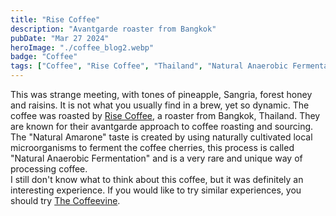 ```yaml
---
title: "Rise Coffee"
description: "Avantgarde roaster from Bangkok"
pubDate: "Mar 27 2024"
heroImage: "./coffee_blog2.webp"
badge: "Coffee"
tags: ["Coffee", "Rise Coffee", "Thailand", "Natural Anaerobic Fermentation", "Natural Amarone"]
---
```



This was strange meeting, with tones of pineapple, Sangria, forest honey and raisins. It is not what you usually find in a brew, yet so dynamic.
The coffee was roasted by [Rise Coffee](https://rise.coffee), a roaster from Bangkok, Thailand. They are known for their avantgarde approach to coffee roasting and sourcing.
The "Natural Amarone" taste is created by using naturally cultivated local microorganisms to ferment the coffee cherries,
this process is called "Natural Anaerobic Fermentation" and is a very rare and unique way of processing coffee.
<br />
I still don't know what to think about this coffee, but it was definitely an interesting experience.
If you would like to try similar experiences, you should try [The Coffeevine](https://thecoffeevine.com/).
